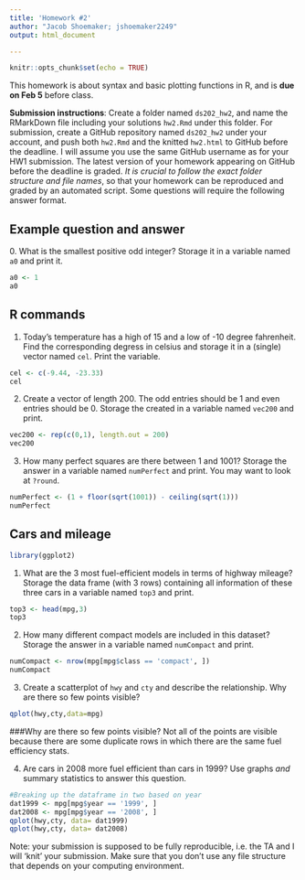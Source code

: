 ```yaml
---
title: 'Homework #2'
author: "Jacob Shoemaker; jshoemaker2249"
output: html_document

---
```


```r
knitr::opts_chunk$set(echo = TRUE)
```

This homework is about syntax and basic plotting functions in R, and is **due on Feb 5** before class.

**Submission instructions**: Create a folder named `ds202_hw2`, and name the RMarkDown file including your solutions `hw2.Rmd` under this folder. For submission, create a GitHub repository named `ds202_hw2` under your account, and push both `hw2.Rmd` and the knitted `hw2.html` to GitHub before the deadline. I will assume you use the same GitHub username as for your HW1 submission. The latest version of your homework appearing on GitHub before the deadline is graded. *It is crucial to follow the exact folder structure and file names*, so that your homework can be reproduced and graded by an automated script. Some questions will require the following answer format.

## Example question and answer
0\. What is the smallest positive odd integer? Storage it in a variable named `a0` and print it.

```r
a0 <- 1
a0
```

## R commands
1. Today's temperature has a high of 15 and a low of -10 degree fahrenheit.  Find the corresponding degress in celsius and storage it in a (single) vector named `cel`. Print the variable.
```r
cel <- c(-9.44, -23.33)
cel
```
2. Create a vector of length 200. The odd entries should be 1 and even entries should be 0. Storage the created in a variable named `vec200` and print.
```r
vec200 <- rep(c(0,1), length.out = 200)
vec200
```
3. How many perfect squares are there between 1 and 1001? Storage the answer in a  variable named `numPerfect` and print. You may want to look at `?round`.
```r
numPerfect <- (1 + floor(sqrt(1001)) - ceiling(sqrt(1)))
numPerfect
```

## Cars and mileage

```r
library(ggplot2)
```
1. What are the 3 most fuel-efficient models in terms of highway mileage? Storage the data frame (with 3 rows) containing all information of these three cars in a variable named `top3` and print.

```r
top3 <- head(mpg,3)
top3
```

2. How many different compact models are included in this dataset? Storage the answer in  a variable named `numCompact` and print.
```r
numCompact <- nrow(mpg[mpg$class == 'compact', ])
numCompact
```
3. Create a scatterplot of `hwy` and `cty` and describe the relationship. Why are there so few points visible?
```r
qplot(hwy,cty,data=mpg)
```

###Why are there so few points visible?
Not all of the points are visible because there are some duplicate rows in which there are the same fuel efficiency stats.

4. Are cars in 2008 more fuel efficient than cars in 1999? Use graphs *and* summary statistics to answer this question. 

```r
#Breaking up the dataframe in two based on year
dat1999 <- mpg[mpg$year == '1999', ]
dat2008 <- mpg[mpg$year == '2008', ]
qplot(hwy,cty, data= dat1999)
qplot(hwy,cty, data= dat2008)
```


Note: your submission is supposed to be fully reproducible, i.e. the TA and I will 'knit' your submission. Make sure that you don't use any file structure that depends on your computing environment.